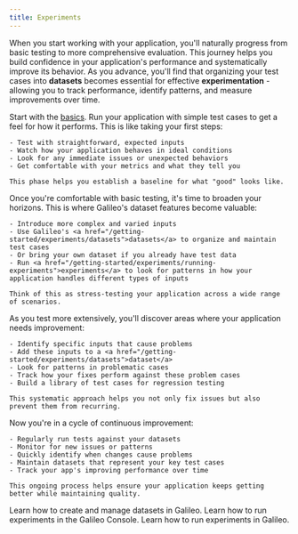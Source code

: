 ```yaml
---
title: Experiments
---
```

When you start working with your application, you'll naturally progress from basic testing to more comprehensive evaluation. This journey helps you build confidence in your application's performance and systematically improve its behavior. As you advance, you'll find that organizing your test cases into **datasets** becomes essential for effective **experimentation** - allowing you to track performance, identify patterns, and measure improvements over time. 

<Steps>
  <Step title="Initial Testing">
    Start with the <a href="/getting-started/how-to-use-galileo">basics</a>. Run your application with simple test cases to get a feel for how it performs. This is like taking your first steps:
    
    - Test with straightforward, expected inputs
    - Watch how your application behaves in ideal conditions
    - Look for any immediate issues or unexpected behaviors
    - Get comfortable with your metrics and what they tell you

    This phase helps you establish a baseline for what "good" looks like.
  </Step>

  <Step title="Expanding Test Coverage">
    Once you're comfortable with basic testing, it's time to broaden your horizons. This is where Galileo's dataset features become valuable:
    
    - Introduce more complex and varied inputs
    - Use Galileo's <a href="/getting-started/experiments/datasets">datasets</a> to organize and maintain test cases
    - Or bring your own dataset if you already have test data
    - Run <a href="/getting-started/experiments/running-experiments">experiments</a> to look for patterns in how your application handles different types of inputs

    Think of this as stress-testing your application across a wide range of scenarios.
  </Step>

  <Step title="Finding and Fixing Issues">
    As you test more extensively, you'll discover areas where your application needs improvement:
    
    - Identify specific inputs that cause problems
    - Add these inputs to a <a href="/getting-started/experiments/datasets">dataset</a>
    - Look for patterns in problematic cases
    - Track how your fixes perform against these problem cases
    - Build a library of test cases for regression testing

    This systematic approach helps you not only fix issues but also prevent them from recurring.
  </Step>

  <Step title="Continuous Improvement">
    Now you're in a cycle of continuous improvement:
    
    - Regularly run tests against your datasets
    - Monitor for new issues or patterns
    - Quickly identify when changes cause problems
    - Maintain datasets that represent your key test cases
    - Track your app's improving performance over time

    This ongoing process helps ensure your application keeps getting better while maintaining quality.
  </Step>
</Steps>

<Card title="Create a Dataset" icon="box" href="/getting-started/experiments/datasets" horizontal>
  Learn how to create and manage datasets in Galileo.
</Card>


<Card title="Run an Experiment in the Console" icon="hand-pointer" href="/getting-started/experiments/running-experiments-in-console" horizontal>
  Learn how to run experiments in the Galileo Console.
</Card>

<Card title="Run an Experiment with Code" icon="lightbulb" href="/getting-started/experiments/running-experiments" horizontal>
  Learn how to run experiments in Galileo.
</Card>


